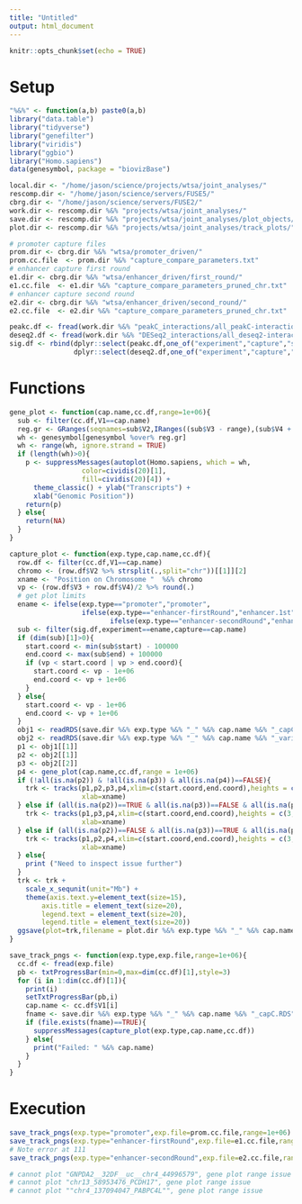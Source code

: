 ```yaml
---
title: "Untitled"
output: html_document
---
```


```r
knitr::opts_chunk$set(echo = TRUE)
```

# Setup 

```r

"%&%" <- function(a,b) paste0(a,b)
library("data.table")
library("tidyverse")
library("genefilter")
library("viridis")
library("ggbio")
library("Homo.sapiens")
data(genesymbol, package = "biovizBase")

local.dir <- "/home/jason/science/projects/wtsa/joint_analyses/"
rescomp.dir <- "/home/jason/science/servers/FUSE5/"
cbrg.dir <- "/home/jason/science/servers/FUSE2/"
work.dir <- rescomp.dir %&% "projects/wtsa/joint_analyses/"
save.dir <- rescomp.dir %&% "projects/wtsa/joint_analyses/plot_objects/"
plot.dir <- rescomp.dir %&% "projects/wtsa/joint_analyses/track_plots/"

```

```r

# promoter capture files 
prom.dir <- cbrg.dir %&% "wtsa/promoter_driven/"
prom.cc.file  <- prom.dir %&% "capture_compare_parameters.txt"
# enhancer capture first round  
e1.dir <- cbrg.dir %&% "wtsa/enhancer_driven/first_round/"
e1.cc.file  <- e1.dir %&% "capture_compare_parameters_pruned_chr.txt"
# enhancer capture second round  
e2.dir <- cbrg.dir %&% "wtsa/enhancer_driven/second_round/"
e2.cc.file  <- e2.dir %&% "capture_compare_parameters_pruned_chr.txt"

```


```r

peakc.df <- fread(work.dir %&% "peakC_interactions/all_peakC-interactions_merge1K.txt")
deseq2.df <- fread(work.dir %&% "DESeq2_interactions/all_deseq2-interactions_merge1K.txt")
sig.df <- rbind(dplyr::select(peakc.df,one_of("experiment","capture","seqnames","start","end")),
                dplyr::select(deseq2.df,one_of("experiment","capture","seqnames","start","end")))

```



# Functions

```r

gene_plot <- function(cap.name,cc.df,range=1e+06){
  sub <- filter(cc.df,V1==cap.name)
  reg.gr <- GRanges(seqnames=sub$V2,IRanges((sub$V3 - range),(sub$V4 + range)))
  wh <- genesymbol[genesymbol %over% reg.gr] 
  wh <- range(wh, ignore.strand = TRUE)
  if (length(wh)>0){
    p <- suppressMessages(autoplot(Homo.sapiens, which = wh,
                  color=cividis(20)[1],
                  fill=cividis(20)[4]) +
      theme_classic() + ylab("Transcripts") +
      xlab("Genomic Position"))  
    return(p)
  } else{
    return(NA)
  }
}

capture_plot <- function(exp.type,cap.name,cc.df){
  row.df <- filter(cc.df,V1==cap.name)
  chromo <- (row.df$V2 %>% strsplit(.,split="chr"))[[1]][2]
  xname <- "Position on Chromosome "  %&% chromo
  vp <- (row.df$V3 + row.df$V4)/2 %>% round(.)
  # get plot limits 
  ename <- ifelse(exp.type=="promoter","promoter",
                  ifelse(exp.type=="enhancer-firstRound","enhancer.1st",
                         ifelse(exp.type=="enhancer-secondRound","enhancer.2nd")))
  sub <- filter(sig.df,experiment==ename,capture==cap.name)
  if (dim(sub)[1]>0){
    start.coord <- min(sub$start) - 100000
    end.coord <- max(sub$end) + 100000
    if (vp < start.coord | vp > end.coord){
      start.coord <- vp - 1e+06
      end.coord <- vp + 1e+06        
    }
  } else{
    start.coord <- vp - 1e+06
    end.coord <- vp + 1e+06    
  }
  obj1 <- readRDS(save.dir %&% exp.type %&% "_" %&% cap.name %&% "_capC.RDS")
  obj2 <- readRDS(save.dir %&% exp.type %&% "_" %&% cap.name %&% "_variant.RDS")
  p1 <- obj1[[1]] 
  p2 <- obj2[[1]]
  p3 <- obj2[[2]] 
  p4 <- gene_plot(cap.name,cc.df,range = 1e+06)  
  if (!all(is.na(p2)) & !all(is.na(p3)) & all(is.na(p4))==FALSE){
    trk <- tracks(p1,p2,p3,p4,xlim=c(start.coord,end.coord),heights = c(3,1,1,1),
                  xlab=xname) 
  } else if (all(is.na(p2))==TRUE & all(is.na(p3))==FALSE & all(is.na(p4))==FALSE){
    trk <- tracks(p1,p3,p4,xlim=c(start.coord,end.coord),heights = c(3,1,1),
                  xlab=xname) 
  } else if (all(is.na(p2))==FALSE & all(is.na(p3))==TRUE & all(is.na(p4))==FALSE){
    trk <- tracks(p1,p2,p4,xlim=c(start.coord,end.coord),heights = c(3,1,1),
                  xlab=xname) 
  } else{
    print ("Need to inspect issue further")
  }
  trk <- trk + 
    scale_x_sequnit(unit="Mb") + 
    theme(axis.text.y=element_text(size=15),
        axis.title = element_text(size=20),
        legend.text = element_text(size=20),
        legend.title = element_text(size=20))
  ggsave(plot=trk,filename = plot.dir %&% exp.type %&% "_" %&% cap.name %&%"_tracks.png",width=25,height=15)
}

save_track_pngs <- function(exp.type,exp.file,range=1e+06){
  cc.df <- fread(exp.file)
  pb <- txtProgressBar(min=0,max=dim(cc.df)[1],style=3)
  for (i in 1:dim(cc.df)[1]){
    print(i)
    setTxtProgressBar(pb,i)
    cap.name <- cc.df$V1[i]
    fname <- save.dir %&% exp.type %&% "_" %&% cap.name %&% "_capC.RDS"
    if (file.exists(fname)==TRUE){
      suppressMessages(capture_plot(exp.type,cap.name,cc.df))      
    } else{
      print("Failed: " %&% cap.name)
    }
  }
}

```

# Execution 

```r

save_track_pngs(exp.type="promoter",exp.file=prom.cc.file,range=1e+06)
save_track_pngs(exp.type="enhancer-firstRound",exp.file=e1.cc.file,range=1e+06) 
# Note error at 111
save_track_pngs(exp.type="enhancer-secondRound",exp.file=e2.cc.file,range=1e+06)

# cannot plot "GNPDA2__32DF__uc__chr4_44996579", gene plot range issue 
# cannot plot "chr13_58953476_PCDH17", gene plot range issue 
# cannot plot ""chr4_137094047_PABPC4L"", gene plot range issue 

```

